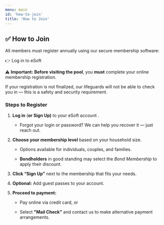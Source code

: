 ```yaml
---
menu: main
id: 'how-to-join'
title: 'How to Join'
---
```



## **✅ How to Join**

All members must register annually using our secure membership software:  

<Link href="https://www.esoftplanner.com/v3/planner/login.php?access=0dG81LSVxNmo65bCzW57uZyIpg==">👉 Log in to eSoft</Link>

⚠️ **Important:** **Before visiting the pool**, you **must** complete your online membership registration.

If your registration is not finalized, our lifeguards will not be able to check you in — this is a safety and security requirement.

### Steps to Register

1. **Log in** (**or Sign Up)** to your eSoft account .

   * Forgot your login or password? We can help you recover it — just reach out.

2. **Choose your membership level** based on your household size.

   * Options available for individuals, couples, and families.

   * **Bondholders** in good standing may select the *Bond Membership* to apply their discount.

3. **Click “Sign Up”** next to the membership that fits your needs.

4. **Optional:** Add guest passes to your account.

5. **Proceed to payment:**

   * Pay online via credit card, or

   * Select **"Mail Check"** and contact us to make alternative payment arrangements.  
